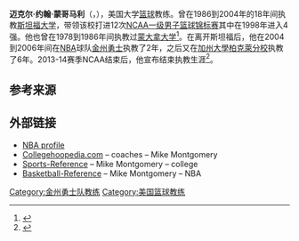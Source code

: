 {{Infobox basketball biography
| name = 迈克·蒙哥马利<br />Mike Montgomery
| image = Mike Montgomery at 2009 Coaches Tour in SJ 1.JPG
| alt = 
| caption = 2009年5月的蒙哥马利
| birth_date = {{birth date and age|mf=yes|1947|2|27}}
| birth_place = {{USA}}[[加利福尼亚州|加利福尼亚州]][[长滩|长滩]]
| death_date = <!--{{death date and age|20YY|MM|DD|mf=yes|1947|2|27}}-->
| death_place = 
| college = [[加州州立大学长滩分校|长滩州立]], B.A.<br>[[科羅拉多州立大學|科羅拉多州立]], M.Ed.
| cyears1 = 1969–1970
| cteam1 = [[美国海岸警卫队学院|海岸警卫队]] （助教）
| cyears2 = 1970–1971
| cteam2 = [[科羅拉多州立大學|科羅拉多州立]] （助教）
| cyears3 = 1971–1972
| cteam3 = The Citadel （助教）
| cyears4 = 1972–1973
| cteam4 = [[佛罗里达大学|佛罗里达]] （助教）
| cyears5 = 1973–1976
| cteam5 = [[博伊西州立大学|博伊西州立]] （助教）
| cyears6 = 1976–1978
| cteam6 = [[蒙大拿大學|蒙大拿]] （助教）
| cyears7 = 1978–1986
| cteam7 = 蒙大拿
| cyears8 = 1986–2004
| cteam8 = [[斯坦福大学|斯坦福]]
| cyears9 = 2004–2006
| cteam9 = [[金州勇士|金州勇士]]
| cyears10 = 2008–2014
| cteam10 = [[加州大學柏克萊分校|伯克利加大]]
| awards = [[奈史密斯年度大学教练|奈史密斯年度大学教练]] (2000)<br />[[NABC年度最佳教练|NABC年度最佳教练]] (2004)<br />4× [[太平洋十二校聯盟|太平洋十校年度最佳教练]] （1999，2000，2003，2004）<br />[[约翰·伍登奖|约翰·伍登奖]] （2004）
| coaching_records = 
| CBBASKHOF_year  = 2016
}}
'''迈克尔·约翰·蒙哥马利'''（{{lang-en|'''Michael John Montgomery'''}}，{{bd|1947年|2月27日|catIdx=Montgomery, Mike}}），美国大学[[篮球|篮球]]教练。曾在1986到2004年的18年间执教[[斯坦福大学|斯坦福大学]]，带领该校打进12次[[NCAA一级男子篮球锦标赛|NCAA一级男子篮球锦标赛]]其中在1998年进入4强。他也曾在1978到1986年间执教过[[蒙大拿大学|蒙大拿大学]]<ref name=mhctspo >{{cite news |url=https://news.google.com/newspapers?id=gpZUAAAAIBAJ&sjid=JY8DAAAAIBAJ&pg=2307%2C3788037 |newspaper=Ellensburg Daily Record |location=Washington |agency=UPI |title=Montana hoop coach takes Stanford post |date=1986-04-26 |page=7 |accessdate=2017-03-31 |archive-date=2016-04-11 |archive-url=https://web.archive.org/web/20160411205803/https://news.google.com/newspapers?id=gpZUAAAAIBAJ&sjid=JY8DAAAAIBAJ&pg=2307,3788037 |dead-url=no }}</ref>。在离开斯坦福后，他在2004到2006年间在[[NBA|NBA]]球队[[金州勇士|金州勇士]]执教了2年，之后又在[[加州大學柏克萊分校|加州大學柏克萊分校]]执教了6年。2013-14赛季NCAA结束后，他宣布结束执教生涯<ref>{{cite news|language=en|url=http://www.cbssports.com/collegebasketball/eye-on-college-basketball/24509062/cal-coach-mike-montgomery-retiring|title=Cal coach Mike Montgomery retiring|date=2014-03-31|accessdate=2017-03-31|archive-date=2016-03-04|archive-url=https://web.archive.org/web/20160304000151/http://www.cbssports.com/collegebasketball/eye-on-college-basketball/24509062/cal-coach-mike-montgomery-retiring|dead-url=no}}</ref>。

== 参考来源 ==
{{reflist}}

== 外部链接 ==
* [https://web.archive.org/web/20170809180954/http://www.nba.com/coachfile/mike_montgomery/ NBA profile]
* [http://collegehoopedia.com/coaches/mike-montgomery Collegehoopedia.com] {{Wayback|url=http://collegehoopedia.com/coaches/mike-montgomery |date=20160413153224 }} – coaches – Mike Montgomery
* [http://www.sports-reference.com/cbb/coaches/mike-montgomery-1.html Sports-Reference] {{Wayback|url=http://www.sports-reference.com/cbb/coaches/mike-montgomery-1.html |date=20210308205441 }} – Mike Montgomery – college
* [http://www.basketball-reference.com/coaches/montgmi99c.html Basketball-Reference] {{Wayback|url=http://www.basketball-reference.com/coaches/montgmi99c.html |date=20210421205735 }} – Mike Montgomery – NBA

{{约翰·R·伍登传奇教练奖}}

{{Authority control}}
{{DEFAULTSORT:Montgomery, Mike}}
[[Category:金州勇士队教练|Category:金州勇士队教练]]
[[Category:美国篮球教练|Category:美国篮球教练]]